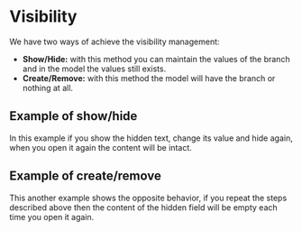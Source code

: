 

<Meta of={Stories} />

# Visibility

We have two ways of achieve the visibility management:

- **Show/Hide:** with this method you can maintain the values of the
  branch and in the model the values still exists.
- **Create/Remove:** with this method the model will have the branch or
  nothing at all.

## Example of show/hide

In this example if you show the hidden text, change its value and hide again,
when you open it again the content will be intact.

<Canvas of={Stories.Example} />

## Example of create/remove

This another example shows the opposite behavior, if you repeat the steps
described above then the content of the hidden field will be empty each time you
open it again.

<Canvas of={Stories.Example2} />
